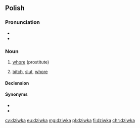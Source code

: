 {{also|dziwką}}
==Polish==

===Pronunciation===
* {{IPA|/ˈd͡ʑifka/|lang=pl}}
* {{audio|Pl-dziwka.ogg|Audio|lang=pl}}

===Noun===
{{pl-noun|f}}

# {{lb|pl|slang}} [[whore]] (prostitute)
# {{lb|pl|offensive}} [[bitch]], [[slut]], [[whore]]

====Declension====
{{pl-decl-noun-f}}

====Synonyms====
* {{l|pl|kurwa}}
* {{l|pl|prostytutka}}

[[cy:dziwka]]
[[eu:dziwka]]
[[mg:dziwka]]
[[pl:dziwka]]
[[fi:dziwka]]
[[chr:dziwka]]